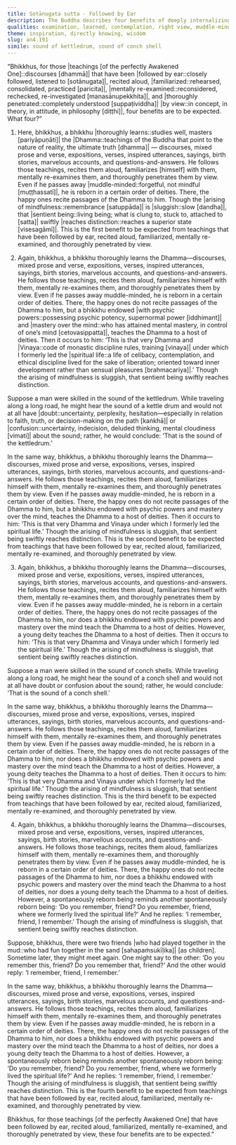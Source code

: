 ```yaml
---
title: Sotānugata sutta - Followed by Ear
description: The Buddha describes four benefits of deeply internalizing the Dhamma. Even if one dies muddle-minded, they are reborn among the deities, where hearing the Dhamma again and recollecting their past spiritual practice enables them to swiftly reach distinction.
qualities: examination, learned, contemplation, right view, muddle-minded, mindfulness, recollection of the Dhamma, spiritual life, discernment
theme: inspiration, directly knowing, wisdom
slug: an4.191
simile: sound of kettledrum, sound of conch shell
---
```


“Bhikkhus, for those |teachings [of the perfectly Awakened One]::discourses [dhammā]| that have been |followed by ear::closely followed, listened to [sotānugata]|, recited aloud, |familiarized::rehearsed, consolidated, practiced [paricita]|, |mentally re-examined::reconsidered, rechecked, re-investigated [manasānupekkhita]|, and |thoroughly penetrated::completely understood [suppaṭividdha]| |by view::in concept, in theory, in attitude, in philosophy [diṭṭhi]|, four benefits are to be expected. What four?”

1. Here, bhikkhus, a bhikkhu |thoroughly learns::studies well, masters [pariyāpuṇāti]| the |Dhamma::teachings of the Buddha that point to the nature of reality, the ultimate truth [dhamma]| — discourses, mixed prose and verse, expositions, verses, inspired utterances, sayings, birth stories, marvelous accounts, and questions-and-answers. He follows those teachings, recites them aloud, familiarizes [himself] with them, mentally re-examines them, and thoroughly penetrates them by view. Even if he passes away |muddle-minded::forgetful, not mindful [muṭṭhassatī]|, he is reborn in a certain order of deities. There, the happy ones recite passages of the Dhamma to him. Though the |arising of mindfulness::remembrance [satuppāda]| is |sluggish::slow [dandha]|, that |sentient being::living being; what is clung to, stuck to, attached to [satta]| swiftly |reaches distinction::reaches a superior state [visesagāmī]|. This is the first benefit to be expected from teachings that have been followed by ear, recited aloud, familiarized, mentally re-examined, and thoroughly penetrated by view.

2. Again, bhikkhus, a bhikkhu thoroughly learns the Dhamma—discourses, mixed prose and verse, expositions, verses, inspired utterances, sayings, birth stories, marvelous accounts, and questions-and-answers. He follows those teachings, recites them aloud, familiarizes himself with them, mentally re-examines them, and thoroughly penetrates them by view. Even if he passes away muddle-minded, he is reborn in a certain order of deities. There, the happy ones do not recite passages of the Dhamma to him, but a bhikkhu endowed |with psychic powers::possessing psychic potency, supernormal power [iddhimant]| and |mastery over the mind::who has attained mental mastery, in control of one’s mind [cetovasippatta]|, teaches the Dhamma to a host of deities. Then it occurs to him: ‘This is that very Dhamma and |Vinaya::code of monastic discipline rules, training [vinaya]| under which I formerly led the |spiritual life::a life of celibacy, contemplation, and ethical discipline lived for the sake of liberation; oriented toward inner development rather than sensual pleasures [brahmacariya]|.’ Though the arising of mindfulness is sluggish, that sentient being swiftly reaches distinction.

Suppose a man were skilled in the sound of the kettledrum. While traveling along a long road, he might hear the sound of a kettle drum and would not at all have |doubt::uncertainty, perplexity, hesitation—especially in relation to faith, truth, or decision-making on the path [kaṅkhā]| or |confusion::uncertainty, indecision, deluded thinking, mental cloudiness [vimati]| about the sound; rather, he would conclude: ‘That is the sound of the kettledrum.’

In the same way, bhikkhus, a bhikkhu thoroughly learns the Dhamma—discourses, mixed prose and verse, expositions, verses, inspired utterances, sayings, birth stories, marvelous accounts, and questions-and-answers. He follows those teachings, recites them aloud, familiarizes himself with them, mentally re-examines them, and thoroughly penetrates them by view. Even if he passes away muddle-minded, he is reborn in a certain order of deities. There, the happy ones do not recite passages of the Dhamma to him, but a bhikkhu endowed with psychic powers and mastery over the mind, teaches the Dhamma to a host of deities. Then it occurs to him: ‘This is that very Dhamma and Vinaya under which I formerly led the spiritual life.’ Though the arising of mindfulness is sluggish, that sentient being swiftly reaches distinction. This is the second benefit to be expected from teachings that have been followed by ear, recited aloud, familiarized, mentally re-examined, and thoroughly penetrated by view.

3. Again, bhikkhus, a bhikkhu thoroughly learns the Dhamma—discourses, mixed prose and verse, expositions, verses, inspired utterances, sayings, birth stories, marvelous accounts, and questions-and-answers. He follows those teachings, recites them aloud, familiarizes himself with them, mentally re-examines them, and thoroughly penetrates them by view. Even if he passes away muddle-minded, he is reborn in a certain order of deities. There, the happy ones do not recite passages of the Dhamma to him, nor does a bhikkhu endowed with psychic powers and mastery over the mind teach the Dhamma to a host of deities. However, a young deity teaches the Dhamma to a host of deities. Then it occurs to him: ‘This is that very Dhamma and Vinaya under which I formerly led the spiritual life.’ Though the arising of mindfulness is sluggish, that sentient being swiftly reaches distinction.

Suppose a man were skilled in the sound of conch shells. While traveling along a long road, he might hear the sound of a conch shell and would not at all have doubt or confusion about the sound; rather, he would conclude: ‘That is the sound of a conch shell.’

In the same way, bhikkhus, a bhikkhu thoroughly learns the Dhamma—discourses, mixed prose and verse, expositions, verses, inspired utterances, sayings, birth stories, marvelous accounts, and questions-and-answers. He follows those teachings, recites them aloud, familiarizes himself with them, mentally re-examines them, and thoroughly penetrates them by view. Even if he passes away muddle-minded, he is reborn in a certain order of deities. There, the happy ones do not recite passages of the Dhamma to him, nor does a bhikkhu endowed with psychic powers and mastery over the mind teach the Dhamma to a host of deities. However, a young deity teaches the Dhamma to a host of deities. Then it occurs to him: ‘This is that very Dhamma and Vinaya under which I formerly led the spiritual life.’ Though the arising of mindfulness is sluggish, that sentient being swiftly reaches distinction. This is the third benefit to be expected from teachings that have been followed by ear, recited aloud, familiarized, mentally re-examined, and thoroughly penetrated by view.

4. Again, bhikkhus, a bhikkhu thoroughly learns the Dhamma—discourses, mixed prose and verse, expositions, verses, inspired utterances, sayings, birth stories, marvellous accounts, and questions-and-answers. He follows those teachings, recites them aloud, familiarizes himself with them, mentally re-examines them, and thoroughly penetrates them by view. Even if he passes away muddle-minded, he is reborn in a certain order of deities. There, the happy ones do not recite passages of the Dhamma to him, nor does a bhikkhu endowed with psychic powers and mastery over the mind teach the Dhamma to a host of deities, nor does a young deity teach the Dhamma to a host of deities. However, a spontaneously reborn being reminds another spontaneously reborn being: ‘Do you remember, friend? Do you remember, friend, where we formerly lived the spiritual life?’ And he replies: ‘I remember, friend, I remember.’ Though the arising of mindfulness is sluggish, that sentient being swiftly reaches distinction.

Suppose, bhikkhus, there were two friends |who had played together in the mud::who had fun together in the sand [sahapaṁsukīḷika]| [as children]. Sometime later, they might meet again. One might say to the other: ‘Do you remember this, friend? Do you remember that, friend?’ And the other would reply: ‘I remember, friend, I remember.’

In the same way, bhikkhus, a bhikkhu thoroughly learns the Dhamma—discourses, mixed prose and verse, expositions, verses, inspired utterances, sayings, birth stories, marvelous accounts, and questions-and-answers. He follows those teachings, recites them aloud, familiarizes himself with them, mentally re-examines them, and thoroughly penetrates them by view. Even if he passes away muddle-minded, he is reborn in a certain order of deities. There, the happy ones do not recite passages of the Dhamma to him, nor does a bhikkhu endowed with psychic powers and mastery over the mind teach the Dhamma to a host of deities, nor does a young deity teach the Dhamma to a host of deities. However, a spontaneously reborn being reminds another spontaneously reborn being: ‘Do you remember, friend? Do you remember, friend, where we formerly lived the spiritual life?’ And he replies: ‘I remember, friend, I remember.’ Though the arising of mindfulness is sluggish, that sentient being swiftly reaches distinction. This is the fourth benefit to be expected from teachings that have been followed by ear, recited aloud, familiarized, mentally re-examined, and thoroughly penetrated by view.

Bhikkhus, for those teachings [of the perfectly Awakened One] that have been followed by ear, recited aloud, familiarized, mentally re-examined, and thoroughly penetrated by view, these four benefits are to be expected.”